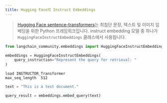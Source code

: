 ```yaml
---
title: Hugging Face의 Instruct Embeddings
---
```


>[Hugging Face sentence-transformers](https://huggingface.co/sentence-transformers)는 최첨단 문장, 텍스트 및 이미지 임베딩을 위한 Python 프레임워크입니다.
>instruct embedding 모델 중 하나가 `HuggingFaceInstructEmbeddings` 클래스에서 사용됩니다.

```python
from langchain_community.embeddings import HuggingFaceInstructEmbeddings
```

```python
embeddings = HuggingFaceInstructEmbeddings(
    query_instruction="Represent the query for retrieval: "
)
```

```output
load INSTRUCTOR_Transformer
max_seq_length  512
```

```python
text = "This is a test document."
```

```python
query_result = embeddings.embed_query(text)
```

```python

```